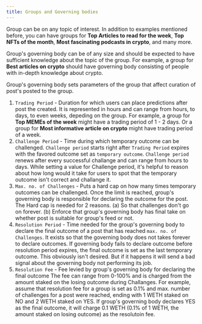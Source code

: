```yaml
---
title: Groups and Governing bodies
---
```


Group can be on any topic of interest. In addition to examples mentioned before,
you can have groups for **Top Articles to read for the week**, **Top NFTs of the month**,
**Most fascinating podcasts in crypto**, and many more.

Group's governing body can be of any size and should be expected to have sufficient
knowledge about the topic of the group. For example, a group for **Best articles on crypto**
should have governing body consisting of people with in-depth knowledge about crypto.

Group's governing body sets parameters of the group that affect curation of post's
posted to the group.

1.  `Trading Period` - Duration for which users can place predictions after post
    the created. It is represented in hours and can range from hours, to days, to
    even weeks, depeding on the group. For example, a group for **Top MEMEs of the week**
    might have a trading period of 1 - 2 days. Or a group for **Most informative article on crypto**
    might have trading period of a week.
2.  `Challenge Period` - Time during which temporary outcome can be challenged. `Challenge period`
    starts right after `Trading Period` expires with the favored outcome set as `temporary outcome`.
    `Challenge period` renews after every successful challange and can range from hours to days.
    While setting a value for Challenge period, it's helpful to reason about how long would it
    take for users to spot that the temporary outcome isn't correct and challange it.
3.  `Max. no. of Challenges` - Puts a hard cap on how many times temporary outcomes can be challenged.
    Once the limit is reached, group's governing body is responsible for declaring the outcome for
    the post. The Hard cap is needed for 2 reasons. (a) So that challenges don't go on forever.
    (b) Enforce that group's governing body has final take on whether post is suitable for group's
    feed or not.
4.  `Resolution Period` - Time needed for the group's governing body to declare the final outcome
    of a post that has reached `max. no. of Challenges`. It exists so that the governing body does
    not takes forever to declare outcomes. If governing body fails to declare outcome before
    resolution period expires, the final outcome is set as the last temporary outcome. This
    obviously isn't desired. But if it happens it will send a bad signal about the governing
    body not performing its job.
5.  `Resolution Fee` - Fee levied by group's governing body for declaring the final outcome
    The fee can range from 0-100% and is charged from the amount staked on the
    losing outcome during Challanges. For example, assume that resolution fee
    for a group is set as 0.1% and max. number of challenges for a post were reached,
    ending with 1 WETH staked on NO and 2 WETH staked on YES. If group's governing body
    declares YES as the final outcome, it will charge 0.1 WETH (0.1% of 1 WETH, the amount
    staked on losing outcome) as the resolutoin fee.

